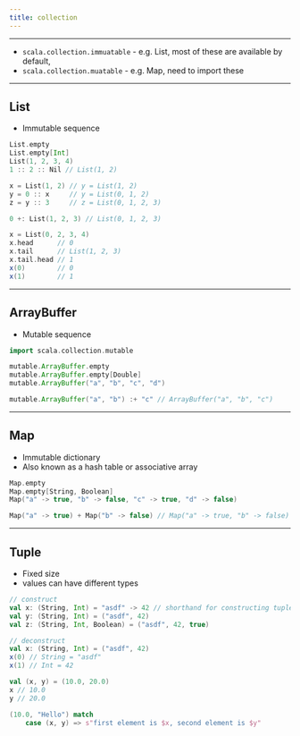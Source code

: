 ```yaml
---
title: collection
---
```


*********************************************************************

* `scala.collection.immuatable` - e.g. List, most of these are available by default, 
* `scala.collection.muatable` - e.g. Map, need to import these 

*********************************************************************

## List

* Immutable sequence

```scala
List.empty
List.empty[Int]
List(1, 2, 3, 4)
1 :: 2 :: Nil // List(1, 2)

x = List(1, 2) // y = List(1, 2)
y = 0 :: x     // y = List(0, 1, 2)
z = y :: 3     // z = List(0, 1, 2, 3)

0 +: List(1, 2, 3) // List(0, 1, 2, 3)

x = List(0, 2, 3, 4)
x.head      // 0
x.tail      // List(1, 2, 3)
x.tail.head // 1
x(0)        // 0
x(1)        // 1
```

*********************************************************************

## ArrayBuffer

* Mutable sequence

```scala
import scala.collection.mutable

mutable.ArrayBuffer.empty
mutable.ArrayBuffer.empty[Double]
mutable.ArrayBuffer("a", "b", "c", "d")

mutable.ArrayBuffer("a", "b") :+ "c" // ArrayBuffer("a", "b", "c")
```

*********************************************************************

## Map

* Immutable dictionary
* Also known as a hash table or associative array

```scala
Map.empty
Map.empty[String, Boolean]
Map("a" -> true, "b" -> false, "c" -> true, "d" -> false)

Map("a" -> true) + Map("b" -> false) // Map("a" -> true, "b" -> false)
```

*********************************************************************

## Tuple

* Fixed size
* values can have different types

```scala
// construct
val x: (String, Int) = "asdf" -> 42 // shorthand for constructing tuples with two elements
val y: (String, Int) = ("asdf", 42)
val z: (String, Int, Boolean) = ("asdf", 42, true)

// deconstruct
val x: (String, Int) = ("asdf", 42)
x(0) // String = "asdf"
x(1) // Int = 42

val (x, y) = (10.0, 20.0)
x // 10.0
y // 20.0

(10.0, "Hello") match
    case (x, y) => s"first element is $x, second element is $y"
```














